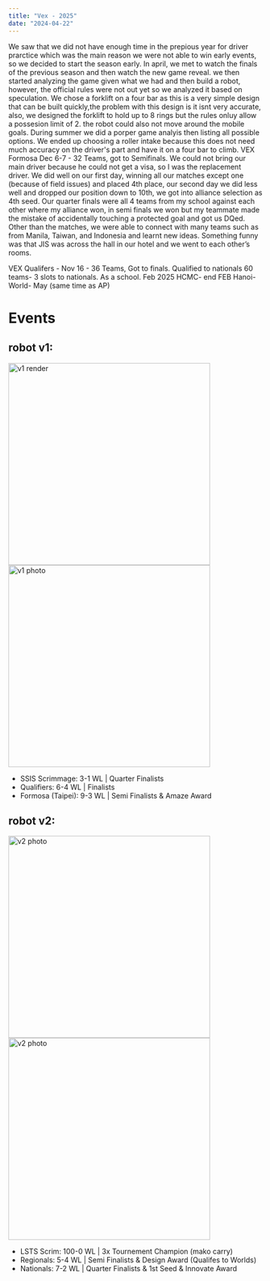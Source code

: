 ```yaml
---
title: "Vex - 2025"
date: "2024-04-22"
---
```


We saw that we did not have enough time in the prepious year for driver prarctice which was the main reason we were not able to win early events, so we decided to start the season early. In april, we met to watch the finals of the previous season and then watch the new game reveal. we then started analyzing the game given what we had and then build a robot, however, the official rules were not out yet so we analyzed it based on speculation. We chose a forklift on a four bar as this is a very simple design that can be built quickly,the problem with this design is it isnt very accurate, also, we designed the forklift to hold up to 8 rings but the rules onluy allow a possesion limit of 2. the robot could also not move around the mobile goals. During summer we did a porper game analyis then listing all possible options. We ended up choosing a roller intake because this does not need much accuracy on the driver's part and have it on a four bar to climb.
VEX Formosa Dec 6-7 - 32 Teams, got to Semifinals.
We could not bring our main driver because he could not get a visa, so I was the replacement driver. We did well on our first day, winning all our matches except one (because of field issues) and placed 4th place, our second day we did less well and dropped our position down to 10th, we got into alliance selection as 4th seed. Our quarter finals were all 4 teams from my school against each other where my alliance won, in semi finals we won but my teammate made the mistake of accidentally touching a protected goal and got us DQed. Other than the matches, we were able to connect with many teams such as from Manila, Taiwan, and Indonesia and learnt new ideas. Something funny was that JIS was across the hall in our hotel and we went to each other’s rooms.

VEX Qualifers - Nov 16 - 36 Teams, Got to finals. Qualified to nationals 60 teams- 3 slots to nationals. As a school. Feb 2025 HCMC- end FEB Hanoi- World- May (same time as AP)

# Events

## robot v1:

<img src="https://raw.githubusercontent.com/alexngyn/1599V-VRC-HIGH-STAKES/refs/heads/main/media/v2/nonla.webp?token=GHSAT0AAAAAADAK66M4E6NM25TSG4JKN3BCZ6S63TA" width="400" alt="v1 render"></img>
<img src="https://raw.githubusercontent.com/alexngyn/1599V-VRC-HIGH-STAKES/refs/heads/main/media/v2/nonla.webp?token=GHSAT0AAAAAADAK66M4E6NM25TSG4JKN3BCZ6S63TA" width="400" alt="v1 photo"></img>

- SSIS Scrimmage: 3-1 WL | Quarter Finalists  
- Qualifiers: 6-4 WL | Finalists  
- Formosa (Taipei): 9-3 WL | Semi Finalists & Amaze Award  

## robot v2:

<img src="https://raw.githubusercontent.com/alexngyn/1599V-VRC-HIGH-STAKES/refs/heads/main/media/v2/nonla.webp?token=GHSAT0AAAAAADAK66M4E6NM25TSG4JKN3BCZ6S63TA" width="400" alt="v2 photo"></img>
<img src="https://raw.githubusercontent.com/alexngyn/1599V-VRC-HIGH-STAKES/refs/heads/main/media/v2/wc.png?token=GHSAT0AAAAAADAK66M5YM7OAQW6NEKSOKT6Z6S6Z2A" width="400" alt="v2 photo"></img>

- LSTS Scrim: 100-0 WL | 3x Tournement Champion (mako carry)  
- Regionals: 5-4 WL | Semi Finalists & Design Award (Qualifes to Worlds)  
- Nationals: 7-2 WL | Quarter Finalists & 1st Seed & Innovate Award  